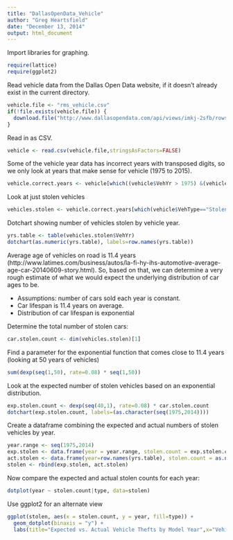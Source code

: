 ```yaml
---
title: "DallasOpenData_Vehicle"
author: "Greg Heartsfield"
date: "December 13, 2014"
output: html_document
---
```


Import libraries for graphing.

```r
require(lattice)
require(ggplot2)
```


Read vehicle data from the Dallas Open Data website, if it doesn't already exist in the current directory.

```r
vehicle.file <- "rms_vehicle.csv"
if(!file.exists(vehicle.file)) {
  download.file("http://www.dallasopendata.com/api/views/imkj-2sfb/rows.csv?accessType=DOWNLOAD",vehicle.file);
}

```

Read in as CSV.

```r
vehicle <- read.csv(vehicle.file,stringsAsFactors=FALSE)
```

Some of the vehicle year data has incorrect years with transposed digits, so we only look at years that make sense for vehicle (1975 to 2015).

```r
vehicle.correct.years <- vehicle[which((vehicle$VehYr > 1975) &(vehicle$VehYr < 2015)),]
```

Look at just stolen vehicles


```r
vehicles.stolen <- vehicle.correct.years[which(vehicle$VehType=="Stolen"),]
```

Dotchart showing number of vehicles stolen by vehicle year.

```r
yrs.table <- table(vehicles.stolen$VehYr)
dotchart(as.numeric(yrs.table), labels=row.names(yrs.table))
```

Average age of vehicles on road is 11.4 years (http://www.latimes.com/business/autos/la-fi-hy-ihs-automotive-average-age-car-20140609-story.html).  So, based on that, we can determine a very rough estimate of what we would expect the underlying distribution of car ages to be.
 
 * Assumptions: number of cars sold each year is constant.
 * Car lifespan is 11.4 years on average.
 * Distribution of car lifespan is exponential
 
Determine the total number of stolen cars:

```r
car.stolen.count <- dim(vehicles.stolen)[1]
```

Find a parameter for the exponential function that comes close to 11.4 years (looking at 50 years of vehicles)
```r
sum(dexp(seq(1,50), rate=0.08) * seq(1,50))
```

Look at the expected number of stolen vehicles based on an exponential distribution.

```r
exp.stolen.count <- dexp(seq(40,1), rate=0.08) * car.stolen.count
dotchart(exp.stolen.count, labels=(as.character(seq(1975,2014))))
```


Create a dataframe combining the expected and actual numbers of stolen vehicles by year.
```r
year.range <- seq(1975,2014)
exp.stolen <- data.frame(year = year.range, stolen.count = exp.stolen.count, type="expected")
act.stolen <- data.frame(year=row.names(yrs.table), stolen.count = as.numeric(yrs.table),type="actual")
stolen <- rbind(exp.stolen, act.stolen)
```

Now compare the expected and actual stolen counts for each year:
```r
dotplot(year ~ stolen.count|type, data=stolen)
```

Use ggplot2 for an alternate view

```r
ggplot(stolen, aes(x = stolen.count, y = year, fill=type)) +
  geom_dotplot(binaxis = "y") +
  labs(title="Expected vs. Actual Vehicle Thefts by Model Year",x="Vehicles Stolen")
```

